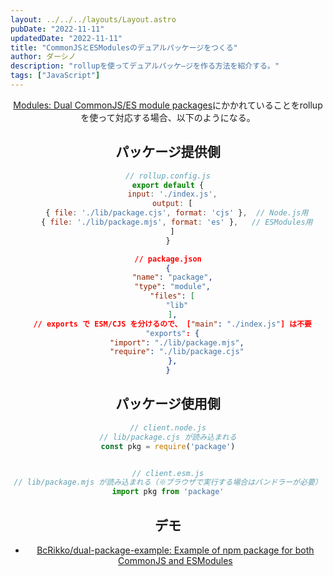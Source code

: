 ```yaml
---
layout: ../../../layouts/Layout.astro
pubDate: "2022-11-11"
updatedDate: "2022-11-11"
title: "CommonJSとESModulesのデュアルパッケージをつくる"
author: ダーシノ
description: "rollupを使ってデュアルパッケ―ジを作る方法を紹介する。"
tags: ["JavaScript"]
---
```



<Header {...frontmatter} />

[Modules: Dual CommonJS/ES module packages](https://nodejs.org/api/packages.html#dual-commonjses-module-packages)にかかれていることをrollupを使って対応する場合、以下のようになる。

## パッケージ提供側
```js
// rollup.config.js
export default {
  input: './index.js',
  output: [
    { file: './lib/package.cjs', format: 'cjs' },  // Node.js用
    { file: './lib/package.mjs', format: 'es' },   // ESModules用
  ]
}
```

```json
// package.json
{
  "name": "package",
  "type": "module",
  "files": [
    "lib"
  ],
  // exports で ESM/CJS を分けるので、 ["main": "./index.js"] は不要
  "exports": {
    "import": "./lib/package.mjs",
    "require": "./lib/package.cjs"
  },
}
```

## パッケージ使用側

```js
// client.node.js
// lib/package.cjs が読み込まれる
const pkg = require('package')


// client.esm.js
// lib/package.mjs が読み込まれる（※ブラウザで実行する場合はバンドラーが必要）
import pkg from 'package'
```

## デモ

- [BcRikko/dual\-package\-example: Example of npm package for both CommonJS and ESModules](https://github.com/BcRikko/dual-package-example)
